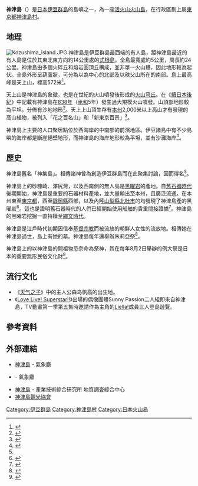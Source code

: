 {{Infobox islands
|name=神津島
|image name=Landsat Kozushima Island.jpg
|image size=250px
|image caption=神津島
|coordinates={{coord|34|13|N|139|9|E|type:isle|}}
|area km2 =18.58<ref name="profile">{{cite web|url=https://vill.kouzushima.tokyo.jp/profile/|script-title=ja:神津島について（概要）|accessdate=2021-02-11|publisher={{lang|ja|神津島村役場}}|language=ja|deadurl=no|archive-date=2021-08-23|archive-url=https://web.archive.org/web/20210823015143/https://vill.kouzushima.tokyo.jp/profile/}}</ref>
|coastline km =
|elevation m =572
|location =[[太平洋|太平洋]]
|country=[[日本|日本]]
|image map =Izu islands.png
|map size =250
|map caption =在伊豆群岛的位置
}}

'''神津島'''（{{lang-ja|神津島（こうづしま）}}）是[[日本|日本]][[伊豆群島|伊豆群島]]的島嶼之一，為一座[[活火山|活火山]][[火山島|火山島]]，在行政區劃上屬[[東京都|東京都]][[神津島村|神津島村]]。

== 地理 ==
[[File:Kozushima_island.JPG|thumb]]
神津島是伊豆群島最西端的有人島，距神津島最近的有人島是位於其東北東方向約14公里處的[[式根島|式根島]]。全島最寬處約5公里，周長約24公里。神津島由多個火碎丘和熔岩圓頂丘構成，並非單一火山體，因此地形較為起伏。全島外形呈葫蘆狀，可分為以{{link-ja|天上山 (東京都)|天上山 (東京都)|天上山}}為中心的北部及以秩父山所在的南部。島上最高峰是天上山，標高572米<ref>{{cite web|url=https://gbank.gsj.jp/volcano/Act_Vol/kozushima/index.html|script-title=ja:神津島周辺の地形|accessdate=2021-02-11|publisher={{lang|ja|地質情報データベース}}|language=ja|deadurl=no|archive-date=2021-08-02|archive-url=https://web.archive.org/web/20210802071523/https://gbank.gsj.jp/volcano/Act_Vol/kozushima/index.html}}</ref>。

天上山是神津島的象徵，也是在世紀的火山噴發後形成的[[火山穹丘|火山穹丘]]。在《[[續日本後紀|續日本後紀]]》中記載有神津島在[[838年|838年]]（[[承和_(日本)|承和]]5年）發生過大規模火山噴發。山頂部地形較為平坦，分佈有沙地地形<ref>{{cite web|url=https://gbank.gsj.jp/volcano/Act_Vol/kozushima/page2.html|script-title=ja:地質概説|accessdate=2021-02-11|publisher={{lang|ja|地質情報データベース}}|language=ja|deadurl=no|archive-date=2021-08-02|archive-url=https://web.archive.org/web/20210802071525/https://gbank.gsj.jp/volcano/Act_Vol/kozushima/page2.html}}</ref>。天上上山頂生存有[[本州|本州]]2,000米以上高山才有發現的高山植物，被列入「花之百名山」和「新東京百景」<ref name="nikkei">{{cite web|url=https://style.nikkei.com/article/DGXMZO19294850W7A720C1000000/|script-title=ja:東京から最短45分　山ガールにもおすすめの島|accessdate=2021-02-11|publisher={{lang|ja|NIKKEI STYLE}}|language=ja|deadurl=no|archive-date=2021-08-13|archive-url=https://web.archive.org/web/20210813095443/https://style.nikkei.com/article/DGXMZO19294850W7A720C1000000/}}</ref>。

神津島上主要的人口聚居點位於西海岸的中南部的前濱地區。伊豆諸島中有不少島嶼的海岸都是斷崖絕壁地形，而神津島的海岸地形較為平坦，並有沙灘海岸<ref>{{cite web|url=https://kozushima.com/sightseeing/maehamabeach|script-title=ja:前浜海岸|accessdate=2021-02-11|publisher={{lang|ja|神津島観光協会}}|language=ja|deadurl=no|archive-date=2021-08-22|archive-url=https://web.archive.org/web/20210822040957/https://kozushima.com/sightseeing/maehamabeach}}</ref>。

== 歷史 ==
神津島舊名「神集島」。相傳諸神曾為創造伊豆群島而在此聚集討論，因而得名<ref name="profile"></ref>。

神津島上的砂糠崎、澤尻灣，以及西南側的無人島{{link-ja|恩馳島|恩馳島}}是[[黑曜岩|黑曜岩]]的產地。自[[舊石器時代|舊石器時代]]後期開始，神津島是重要的石器材料產地，並大量輸出至本州，且廣泛流通。在本州東至[[東京都|東京都]]，西至[[靜岡縣|靜岡縣]]西部，以及內陸[[山梨縣|山梨縣]][[北杜市|北杜市]]的{{link-ja|橫針前久保遺跡|横針前久保遺跡}}均發現了神津島產的黑曜岩<ref>{{cite web|url=https://sitereports.nabunken.go.jp/files/attach/8/8650/6407_1_%E6%A8%AA%E9%87%9D%E5%89%8D%E4%B9%85%E4%BF%9D%E9%81%BA%E8%B7%A1%E3%83%BB%E7%B1%B3%E5%B1%B1%E9%81%BA%E8%B7%A1%E3%83%BB%E6%A8%AA%E9%87%9D%E4%B8%AD%E5%B1%B1%E9%81%BA%E8%B7%A1.pdf|script-title=ja:山梨県埋蔵文化財センター調査報告書 第 176 集|accessdate=2021-02-11|publisher={{lang|ja|全国遺跡報告総覧}}|language=ja|deadurl=no|archive-date=2021-08-02|archive-url=https://web.archive.org/web/20210802065736/https://sitereports.nabunken.go.jp/files/attach/8/8650/6407_1_%E6%A8%AA%E9%87%9D%E5%89%8D%E4%B9%85%E4%BF%9D%E9%81%BA%E8%B7%A1%E3%83%BB%E7%B1%B3%E5%B1%B1%E9%81%BA%E8%B7%A1%E3%83%BB%E6%A8%AA%E9%87%9D%E4%B8%AD%E5%B1%B1%E9%81%BA%E8%B7%A1.pdf}}</ref>。這也是證明舊石器時代的人們已經開始使用船舶的貴重間接證據<ref>{{cite web|url=https://sotokoto-online.jp/294|script-title=ja:2万年前、神津島は黒潮文化圏の中心だった|accessdate=2021-02-11|publisher={{lang|ja|ソトコト}}|language=ja|deadurl=no|archive-date=2021-04-18|archive-url=https://web.archive.org/web/20210418144226/https://sotokoto-online.jp/294}}</ref>。神津島的黑曜岩挖掘一直持續至[[繩文時代|繩文時代]]。

神津島是江戶時代初期因信奉[[基督宗教|基督宗教]]而被流放的朝鮮人女性{{link-ja|朱莉亞·太田|ジュリアおたあ}}的流放地。相傳她在神津島過世，島上有她的墓。神津島每年還舉辦朱莉亞祭<ref>{{cite web|url=https://www.asahi.com/articles/ASM5F46FTM5FPLZU00F.html|script-title=ja:家康に背き流刑、ジュリアの涙　神津島の祭り５０回目|accessdate=2021-02-11|publisher={{lang|ja|朝日新聞デジタル}}|language=ja|deadurl=no|archive-date=2021-08-13|archive-url=https://web.archive.org/web/20210813095559/https://www.asahi.com/articles/ASM5F46FTM5FPLZU00F.html}}</ref>。

神津島上的{{link-ja|物忌奈命神社|物忌奈命神社}}以神津島的開祖物忌奈命為祭神，其在每年8月2日舉辦的例大祭是日本的重要無形民俗文化財<ref>{{cite web|url=https://kozushima.com/sightseeing/monoiminanomikotoshrine|script-title=ja:物忌奈命神社|accessdate=2021-02-11|publisher={{lang|ja|神津島観光協会}}|language=ja|deadurl=no|archive-date=2021-08-22|archive-url=https://web.archive.org/web/20210822042758/https://kozushima.com/sightseeing/monoiminanomikotoshrine}}</ref>。

== 流行文化 ==
* 《[[天气之子|天气之子]]》中的主人公森岛帆高的出生地。
* 《[[Love_Live!_Superstar!!|Love Live! Superstar!!]]》出場的偶像團體Sunny Passion二人組即來自神津島，TV動畫第一季第五集時邀請作為主角的[[Liella!|Liella!]]成員三人登島遊覽。

== 參考資料 ==
{{Reflist}}

== 外部連結 ==
{{Commonscat|Kozushima}}
* [https://www.data.jma.go.jp/svd/vois/data/tokyo/319_Kozushima/319_index.html 神津島] {{Wayback|url=https://www.data.jma.go.jp/svd/vois/data/tokyo/319_Kozushima/319_index.html |date=20210214183842 }} - 氣象廳
* {{PDF|[https://www.data.jma.go.jp/svd/vois/data/tokyo/STOCK/souran/main/61_Kozushima.pdf 日本活火山総覧(第4版)Web掲載版 神津島]}} - 氣象廳
* [https://gbank.gsj.jp/volcano/Quat_Vol/volcano_data/G06.html 神津島] {{Wayback|url=https://gbank.gsj.jp/volcano/Quat_Vol/volcano_data/G06.html |date=20210214183854 }} - 產業技術綜合研究所 地質調査綜合中心
* [http://www.kouzushima.org/ 神津島觀光協會] {{Wayback|url=http://www.kouzushima.org/ |date=20180224034553 }}

{{伊豆小笠原群島}}
[[Category:伊豆群島|Category:伊豆群島]]
[[Category:神津島村|Category:神津島村]]
[[Category:日本火山岛|Category:日本火山岛]]
